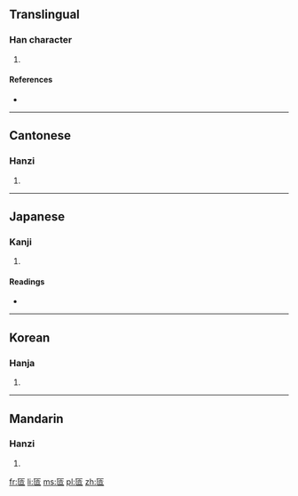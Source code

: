 ==Translingual==

===Han character===
{{Han char|rn=23|rad=匸|as=06|sn=8|four=7171<sub>6</sub>|canj=尸人一口 (SOMR)}}

# {{defn|Han|sort=匸06}}

====References====
* {{Han ref|kx=0155.070|dkj=02683|dj=0347.190|hdz=10085.140|uh=533C|ud=21308|bh=CBD8|bd=52184}}

----

==Cantonese==

===Hanzi===
{{yue-hanzi|jyut=|y=hap1}}

# {{defn|lang=yue|sort=匸06}}

----

==Japanese==

===Kanji===
{{ja-kanji|grade=|rs=匸06}}

# {{defn|lang=ja|sort=匸06}}

====Readings====
* {{ja-readings|on=[[あん]] (an), [[おん]] (on)|kun=[[こびへつらう]] (kobihetsurau), [[めぐるさま]] (megurusama)}}

----

==Korean==

===Hanja===
{{ko-hanja|hangeul=압|rv=ap|mr=ap}}

# {{defn|lang=ko|sort=匸06}}

----

==Mandarin==

===Hanzi===
{{cmn-hanzi|pin=[[ǎn]] ([[an3]]), [[kē]] ([[ke1]]), [[qià]] ([[qia4]])|wg=an<sup>3</sup>, k'o<sup>1</sup>, ch'ia<sup>4</sup>}}

# {{defn|lang=cmn|sort=匸06}}

[[fr:匼]]
[[li:匼]]
[[ms:匼]]
[[pl:匼]]
[[zh:匼]]